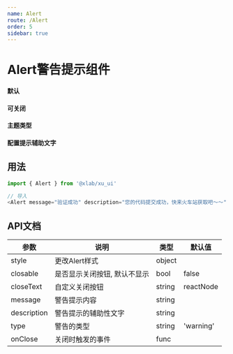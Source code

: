```yaml
---
name: Alert
route: /Alert
order: 5
sidebar: true
---
```



# Alert警告提示组件
#### 默认

<Playground>
    <Alert message="温馨提示：您的小票已出，快来火车站获取吧～" />
</Playground>

#### 可关闭

<Playground>
    <Alert message="温馨提示：您的小票已出，快来火车站获取吧～" closable />
</Playground>

#### 主题类型

<Playground>
    <Alert message="出票成功：您的小票已出，快来火车站获取吧～" type="success" />
    <Alert message="出票错误：react错误，返回首页～" type="error" />
    <Alert message="出票通知：您的小票已出，快来火车站获取吧～～" type="info" />
    <Alert message="温馨提示：您的小票已出，快来火车站获取吧～" />
</Playground>

#### 配置提示辅助文字

<Playground>
    <Alert message="出票通知" description="您的小票已出，快来火车站获取吧～～" type="info" />
    <Alert message="验证成功" description="您的代码提交成功，快来火车站获取吧～～" type="success" closable />
</Playground>

## 用法

``` js
import { Alert } from '@xlab/xu_ui'

// 导入
<Alert message="验证成功" description="您的代码提交成功，快来火车站获取吧～～" type="success" closable />
```

## API文档
|  参数  |  说明  |  类型  |  默认值  |
|  ---   |  ---  |  ---  |  ---  |
|  style  |  更改Alert样式  |  object  |  |
|  closable  |  是否显示关闭按钮, 默认不显示  |  bool  |  false  |
|  closeText  |  自定义关闭按钮  |  string|reactNode  |  'x'  |
|  message  |  警告提示内容  |  string  |    |
|  description  |  警告提示的辅助性文字  |  string  |    |
|  type  |  警告的类型  |  string  |   'warning' |
|  onClose  |  关闭时触发的事件  |  func  |    |
